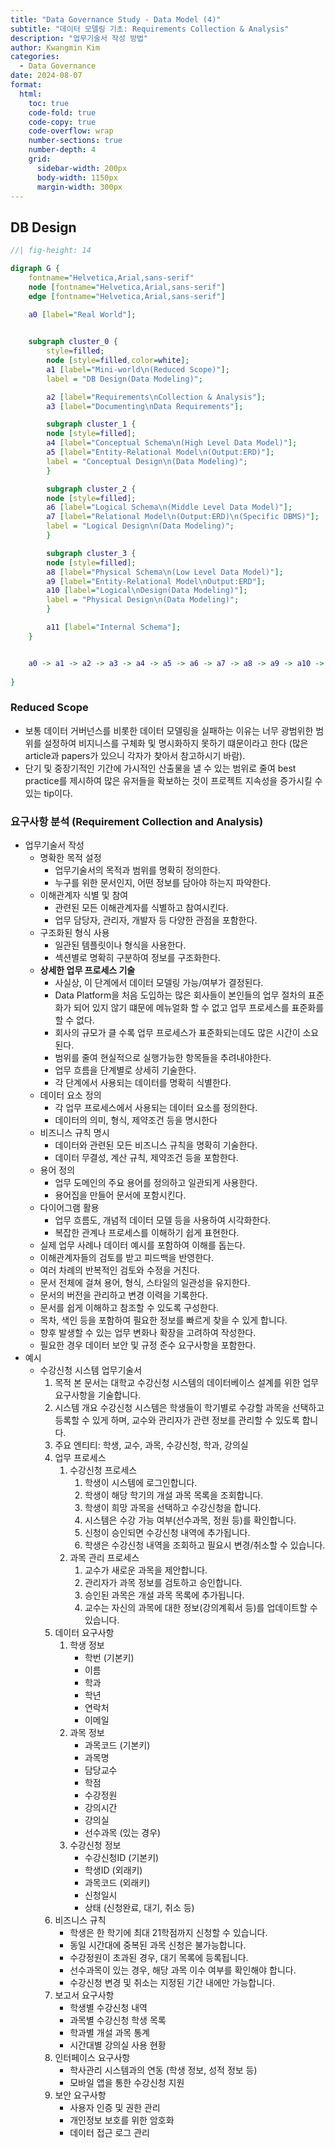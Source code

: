 ```yaml
---
title: "Data Governance Study - Data Model (4)"
subtitle: "데이터 모델링 기초: Requirements Collection & Analysis"
description: "업무기술서 작성 방법"
author: Kwangmin Kim
categories:
  - Data Governance
date: 2024-08-07
format: 
  html:
    toc: true  
    code-fold: true
    code-copy: true
    code-overflow: wrap
    number-sections: true
    number-depth: 4
    grid:
      sidebar-width: 200px
      body-width: 1150px
      margin-width: 300px
---
```


## DB Design


```dot
//| fig-height: 14

digraph G {
	fontname="Helvetica,Arial,sans-serif"
	node [fontname="Helvetica,Arial,sans-serif"]
	edge [fontname="Helvetica,Arial,sans-serif"]

    a0 [label="Real World"];
    

	subgraph cluster_0 {
		style=filled;
		node [style=filled,color=white];
		a1 [label="Mini-world\n(Reduced Scope)"];
		label = "DB Design(Data Modeling)";

        a2 [label="Requirements\nCollection & Analysis"];
        a3 [label="Documenting\nData Requirements"];

        subgraph cluster_1 {
		node [style=filled];
        a4 [label="Conceptual Schema\n(High Level Data Model)"];
        a5 [label="Entity-Relational Model\n(Output:ERD)"];
        label = "Conceptual Design\n(Data Modeling)";
	    }

        subgraph cluster_2 {
		node [style=filled];
        a6 [label="Logical Schema\n(Middle Level Data Model)"];
        a7 [label="Relational Model\n(Output:ERD)\n(Specific DBMS)"];
        label = "Logical Design\n(Data Modeling)";
	    }

        subgraph cluster_3 {
		node [style=filled];
        a8 [label="Physical Schema\n(Low Level Data Model)"];
        a9 [label="Entity-Relational Model\nOutput:ERD"];
        a10 [label="Logical\nDesign(Data Modeling)"];
        label = "Physical Design\n(Data Modeling)";
	    }

        a11 [label="Internal Schema"];
	}


	a0 -> a1 -> a2 -> a3 -> a4 -> a5 -> a6 -> a7 -> a8 -> a9 -> a10 -> a11;
    
}

```    

### Reduced Scope

* 보통 데이터 거버넌스를 비롯한 데이터 모델링을 실패하는 이유는 너무 광범위한 범위를 설정하여 비지니스를 구체화 및 명시화하지 못하기 떄문이라고 한다 (많은 article과 papers가 있으니 각자가 찾아서 참고하시기 바람).
* 단기 및 중장기적인 기간에 가시적인 산출물을 낼 수 있는 범위로 줄여 best practice를 제시하여 많은 유저들을 확보하는 것이 프로젝트 지속성을 증가시킬 수 있는 tip이다.

### 요구사항 분석 (Requirement Collection and Analysis) 

* 업무기술서 작성
    * 명확한 목적 설정
        * 업무기술서의 목적과 범위를 명확히 정의한다.
        * 누구를 위한 문서인지, 어떤 정보를 담아야 하는지 파악한다.
    * 이해관계자 식별 및 참여
        * 관련된 모든 이해관계자를 식별하고 참여시킨다.
        * 업무 담당자, 관리자, 개발자 등 다양한 관점을 포함한다.
    * 구조화된 형식 사용
        * 일관된 템플릿이나 형식을 사용한다.
        * 섹션별로 명확히 구분하여 정보를 구조화한다.
    * **상세한 업무 프로세스 기술**
        * 사실상, 이 단계에서 데이터 모델링 가능/여부가 결정된다.
        * Data Platform을 처음 도입하는 많은 회사들이 본인들의 업무 절차의 표준화가 되어 있지 않기 떄문에 메뉴얼화 할 수 없고 업무 프로세스를 표준화를 할 수 없다.
        * 회사의 규모가 클 수록 업무 프로세스가 표준화되는데도 많은 시간이 소요된다. 
        * 범위를 줄여 현실적으로 실행가능한 항목들을 추려내야한다.
        * 업무 흐름을 단계별로 상세히 기술한다.
        * 각 단계에서 사용되는 데이터를 명확히 식별한다.
    * 데이터 요소 정의
        * 각 업무 프로세스에서 사용되는 데이터 요소를 정의한다.
        * 데이터의 의미, 형식, 제약조건 등을 명시한다
    * 비즈니스 규칙 명시
        * 데이터와 관련된 모든 비즈니스 규칙을 명확히 기술한다.
        * 데이터 무결성, 계산 규칙, 제약조건 등을 포함한다.
    * 용어 정의
        * 업무 도메인의 주요 용어를 정의하고 일관되게 사용한다.
        * 용어집을 만들어 문서에 포함시킨다.
    * 다이어그램 활용
        * 업무 흐름도, 개념적 데이터 모델 등을 사용하여 시각화한다.
        * 복잡한 관계나 프로세스를 이해하기 쉽게 표현한다.
    * 실제 업무 사례나 데이터 예시를 포함하여 이해를 돕는다.
    * 이해관계자들의 검토를 받고 피드백을 반영한다.
    * 여러 차례의 반복적인 검토와 수정을 거친다.
    * 문서 전체에 걸쳐 용어, 형식, 스타일의 일관성을 유지한다.
    * 문서의 버전을 관리하고 변경 이력을 기록한다.
    * 문서를 쉽게 이해하고 참조할 수 있도록 구성한다.
    * 목차, 색인 등을 포함하여 필요한 정보를 빠르게 찾을 수 있게 합니다.
    * 향후 발생할 수 있는 업무 변화나 확장을 고려하여 작성한다. 
    * 필요한 경우 데이터 보안 및 규정 준수 요구사항을 포함한다.
* 예시 
    * 수강신청 시스템 업무기술서
        1. 목적
        본 문서는 대학교 수강신청 시스템의 데이터베이스 설계를 위한 업무 요구사항을 기술합니다.
        2. 시스템 개요
        수강신청 시스템은 학생들이 학기별로 수강할 과목을 선택하고 등록할 수 있게 하며, 교수와 관리자가 관련 정보를 관리할 수 있도록 합니다.
        3. 주요 엔티티: 학생, 교수, 과목, 수강신청, 학과, 강의실
        4. 업무 프로세스
            1. 수강신청 프로세스
                1. 학생이 시스템에 로그인합니다.
                1. 학생이 해당 학기의 개설 과목 목록을 조회합니다.
                1. 학생이 희망 과목을 선택하고 수강신청을 합니다.
                1. 시스템은 수강 가능 여부(선수과목, 정원 등)를 확인합니다.
                1. 신청이 승인되면 수강신청 내역에 추가됩니다.
                1. 학생은 수강신청 내역을 조회하고 필요시 변경/취소할 수 있습니다.
            2. 과목 관리 프로세스
                1. 교수가 새로운 과목을 제안합니다.
                1. 관리자가 과목 정보를 검토하고 승인합니다.
                1. 승인된 과목은 개설 과목 목록에 추가됩니다.
                1. 교수는 자신의 과목에 대한 정보(강의계획서 등)를 업데이트할 수 있습니다.
        5. 데이터 요구사항
            1. 학생 정보 
                * 학번 (기본키)
                * 이름
                * 학과
                * 학년
                * 연락처
                * 이메일
            2. 과목 정보
                * 과목코드 (기본키)
                * 과목명
                * 담당교수
                * 학점
                * 수강정원
                * 강의시간
                * 강의실
                * 선수과목 (있는 경우)
            3. 수강신청 정보
                * 수강신청ID (기본키)
                * 학생ID (외래키)
                * 과목코드 (외래키)
                * 신청일시
                * 상태 (신청완료, 대기, 취소 등)
        6. 비즈니스 규칙
            * 학생은 한 학기에 최대 21학점까지 신청할 수 있습니다.
            * 동일 시간대에 중복된 과목 신청은 불가능합니다.
            * 수강정원이 초과된 경우, 대기 목록에 등록됩니다.
            * 선수과목이 있는 경우, 해당 과목 이수 여부를 확인해야 합니다.
            * 수강신청 변경 및 취소는 지정된 기간 내에만 가능합니다.
        7. 보고서 요구사항
            * 학생별 수강신청 내역
            * 과목별 수강신청 학생 목록
            * 학과별 개설 과목 통계
            * 시간대별 강의실 사용 현황
        8. 인터페이스 요구사항
            * 학사관리 시스템과의 연동 (학생 정보, 성적 정보 등)
            * 모바일 앱을 통한 수강신청 지원
        9. 보안 요구사항
            * 사용자 인증 및 권한 관리
            * 개인정보 보호를 위한 암호화
            * 데이터 접근 로그 관리
